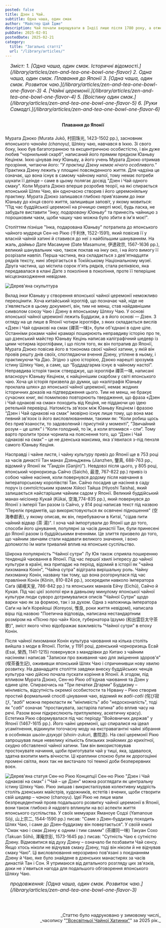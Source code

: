 ```yaml
---
posted: false
title: Дзен і Чай.
subtitle: Одна чаша, один смак
author: "Майстер Цай Їдже"
description: Чай почали вирощувати в Індії лише після 1780 року, а отже жодного зв'язку поміж чаєм і раннім Буддизмом у Індії не існувало. Як Дзен і чай виявилися настільки глибоко взаємопов'язаними, що стали "одним цілим"?
pubDate: 2025-02-01
postedDate: 2025-02-21
category: 
  title: "Загальні статті"
  url: "/library/articles/"
---
```



<section style="font-size: 1rem; font-style: italic; padding-left: 1rem; margin-bottom: 2rem;">
    Зміст:
    1. [Одна чаша, один смак. Історичні відомості.](/library/articles/zen-and-tea-one-bowl-one-flavor)
    2. Одна чаша, один смак. Плавання до Японії
    3. [Одна чаша, один смак. Розвиток чаю.](/library/articles/zen-and-tea-one-bowl-one-flavor-3)
    4. [Чайні церемонії.](/library/articles/zen-and-tea-one-bowl-one-flavor-4)
    5. [Воістину один смак.](/library/articles/zen-and-tea-one-bowl-one-flavor-5)
    6. [Руки Самадгі.](/library/articles/zen-and-tea-one-bowl-one-flavor-6)
</section>

<h4 style="text-align: center; margin-bottom: 1.5rem;">Плавання до Японії</h4>

Мурата Дзюко (Murata Jukō, 村田珠光, 1423-1502 рр.), засновник японського _чанойю (chanoyu)_, Шляху чаю, навчався в Іккю. Зі свого боку, Іккю був багатогранною та ексцентричною особистістю, і він дуже любив "чорнильний скарб", написаний його прямим предком Юаньву Кецінєм. Іккю цінував _інку_ Юаньву, а його учень Мурата Дзюко отримав прозріння, читаючи його: “_У практиці Дзену немає нічого особливого._” Практика Дзену лежить у площині повсякденного життя. Для чадзіна це означає, що вона існує в самому чайному напої, тому немає потреби шукати її деінде – саме в цьому полягає досвід "Дзен і Чай одного смаку". Коли Мурата Дзюко вперше розробив теорії, на які спирається японський Шлях Чаю, він одночасно створив і його церемоніяльну практику. Мурата Дзюко залишався глибоко прив'язаним до _інки_ Юаньву до кінця свого життя, залишивши заповіт, у якому мовиться: "Під час буддійської церемонії на річницю смерті моєї, будь ласка, не забудьте виставити "_Інку, подаровану Юаньву_" та принесіть чайницю з порошковим чаєм, щоби чашку чаю можна було збити в ім'я моє!".

Століттям пізніше "Інка, подарована Юаньву" потрапила до японського чайного мудреця Сен-но Рікю (千利休, 1522-1591), який повісив її у власній чайній хатині й ставився до неї з найбільшим шануванням. На жаль, _даймьо_ Дате Масамуне (Date Masamune, 伊達政宗, 1567-1636 рр.), великий шанувальник чаю, також поклав на інку око, і на його вимогу її розрізали навпіл. Перша частина, яка складається з дев'ятнадцяти рядків тексту, нині зберігається в Токійському Національному музеї. Друга частина, що містила сорок п'ять рядків, стала реліквією, яка передавалася в клані Дате з покоління в покоління, проте її теперішнє місцезнаходження невідоме.

<Image class="align-center" src={Image1} alt="Дерев'яна скульптура" />

Вклад _інки_ Юаньву у створення японської чайної церемонії неможливо переоцінити. Хоча китайський ієрогліф, що позначає чай, ніде не з'являється в цьому документі, він, тим не менш, став найдавнішим символом союзу Чаю і Дзену в японському Шляху Чаю. У основі японської чайної церемонії лежить Буддизм, а в його основі — Дзен. З огляду на це лише в Японії чотири ієрогліфи, з яких складається вислів «Дзен і Чай однакові на смак (禪茶一味)», були об'єднані в одне ціле. Останніми роками чайні крамарі поширюють неправдиву історію про те, що дзенський майстер Юаньву Кецінь написав каліграфічний шедевр із цими чотирма ієрогліфами, і що після того, як він потрапив до Японії, Мурата Дзюко повісив його в токонома своєї чайної хатини, у якій він провів решту днів своїх, споглядаючи вчення Дзену, утілене в ньому, і практикуючи Ча Дао. Згідно з цією історією, Дзюко нарешті зрозумів істину Шляху Чаю, а саме, що “Буддадгарма існує в чайному настої”. Неправдива історія також стверджує, що ієрогліфи 禪茶一味, написані власноруч Юаньву Кецінєм, є найціннішим скарбом у світі японського чаю. Хоча ця історія призвела до думки, що «каліграфія Юаньву проклала шлях» до японської чайної церемонії, немає жодних історичних доказів на підтвердження цього. Тим не менш, не бракує сучасних книг, які помилково повторюють твердження, що фраза «Дзен і Чай однакові на смак» походить від Кеціня, не піддаючи цю ідею ретельній перевірці. Натомість зв'язок між Юаньву Кецінєм і фразою “Дзен і Чай однакові на смак” імовірно існує лише тому, що вона має певний зв'язок із його висловлюваннями, такими як: “Коли робиш щось без прив'язаности, то задоволений і присутній у моменті”, “Звичайний розум – це шлях” і “Коли голодний, то їж, а коли втомився – спи”. Тому варто пролити трохи чорнила на пояснення того, що “Дзен і Чай однакові на смак” – це не дзенська максима, яка з'явилася з-під пензля самого Юаньву Кеціня.

Насправді і чайне листя, і чайну культуру привіз до Японії ще в 753 році за часів династії Тан манах Дзяньджень (Jianzhen, 鑒真, 688-763 рр., відомий у Японії як "Ґандзін (Ganjin)"). Невдовзі після цього, у 805 році, японський чорноризець Сайчо (Saichō, 最澄, 767-822 рр.) привіз із собою чайне насіння, коли повернувся додому після навчання в імператорському королівстві Тан. Сайчо посадив це насіння в саду поруч із синтоїстським храмом Хійосі Тайша (Hiyoshi Taisha), який залишається найстарішим чайним садом у Японії. Великий буддійський манах-місіонер Кукай (Kūkai, 空海,774-835 рр.), який повернувся до Японії з імперії Тан разом із Сайчо, у 814 році написав текст під назвою "Перелік предметів, що використовуються як освячені підношення" (空海奉獻表), у якому описав, як він, перебуваючи в Китаї, "сідав пити чайний відвар (茶 湯)". І хоча чай імпортували до Японії ще до того, способи його цінування, популярні за часів династії Тан, були принесені до Японії разом із буддійськими вченнями. Це злиття призвело до того, що чайним звичаям стали надавати великого значення, і воно допомогло їм мати тривалий вплив на японське суспільство.

Широка популярність "Чайної сутри" Лу Юя також сприяла поширенню тенденцій чаювання в Японії. Під час першої хвилі інтересу до чайної культури в країні, яка припадає на період, відомий в історії як "чайна лихоманка Конін", "Чайна сутра" відіграла вирішальну роль. Чайну лихоманку Конін, названу так тому, що вона розгорнулася під час правління Конін (Kōnin, 810-824 рр.), зосередили навколо імператора Саґа (嵯峨天皇, 786-842 рр.) та японських манахів Ейчу (Eichū), Сайчо й Кукая. Під час цієї золотої ери в давньому минулому японської чайної культури люди суворо дотримувалися описів "Чайної Сутри" щодо варки чаю як за формою, так і за духом. Одна з наложниць імператора Саґи на ім’я Корейоші (Koreyosi, 惟良, роки життя невідомі), написала вірш під назвою "Поетична відповідь, написана нестандартним розміром на «Пісню про чай» Косе, губернатора Ідзумо (和出雲巨太守茶歌)", зміст якого чітко відображає важливість "Чайної сутри" в епоху Конін.

Після чайної лихоманки Конін культура чаювання на кілька століть вийшла з моди в Японії. Потім, у 1191 році, дзенський чорноризець Есай (Esai, 榮西, 1141-1215) повернувся з мандрівки до Китаю з чайним насінням і написав "Записки про вживання чаю для зміцнення здоров'я" (喫茶養生記), ожививши японський Шлях Чаю і спричинивши нову хвилю розвитку. На дванадцяте століття завдяки внеску буддійських ченців культура чаю дійсно почала пускати коріння в Японії. А згодом, під впливом Мурата Дзюко, Сен-но Рікю об'єднав чаювання та Дзен у єдине ціле. Спираючись на "Три печатки Дгарми" Буддизму – мінливість, відсутність окремої особистости та Нірвану – Рікю створив простий формальний спосіб цінування чаю, відомий як _вабі-сабі_ (侘び寂び, "_вабі_" можна перекласти як "мінливість" або "недосконалість", тоді як "_сабі_" означає "простакувата, застаріла патина" або вплив часу на речі. Разом вони підкреслюють притлумлену, аскетичну красу). Естетика Рікю сформувалася під час періоду "Войовничих держав" у Японії (1467-1615 рр.). Його чайні церемонії, що спиралися на ідеал усамітнення, відкинули тогочасну моду на екстравагантні чайні зібрання в особняках _шьоін-дзукурі_ (shoin-zukuri, 書院造). На свої церемонії Рікю запрошував лише невелику кількість близьких знайомих до крихітної, скудно обставленої чайної хатини. Там він використовував простокувате начиння, щоби приготувати чай у тиші, яка, здавалося, здатна вхопити мить вічности. Ці краплини спокою були як дорогоцінні промені світла, яких так не вистачало тої темної доби безперервних воєн.

<Image class="float-left" src={Image2} alt="Дерев'яна статуя Сен-но Рікю" /> Концепції Сен-но Рікю "Дзен і Чай однакові на смак" і "Чай – це Дзен" можна розглядати як центральну істину Шляху Чаю. Рікю змішав і викристалізував колективну мудрість століть дзенських майстрів, художників, естетів і вчених, щоби створити свій шедевр – _чаною_ (chanoyu). Ідеї Рікю не лише мали безпрецедентний прояв подальшого розвитку чайної церемонії в Японії, вони також глибоко й надовго вплинули на всі аспекти життя японського суспільства. У своїх мемуарах Яманоуе Содзі (Yamanoue Sōji, 山上宗二, 1544-1590 рр.) писав: "Саме з Дзен-буддизму походить Шлях Чаю, і саме до Дзен-буддизму він повертається". У своїй книзі "Смак чаю і смак Дзену є одним і тим самим" (茶禪同一味) Такуан Сохо (Takuan Sōhō, 澤庵宗彭, 1573-1645 рр.) писав: "Сутність Чаю є сутністю Дзену. Відмовитися від духу Дзену – означало би позбавити Чай сенсу. Якщо хтось ніколи не відчував смаку Дзену, тоді він ніколи й не відчував смаку Чаю". Ці висловлювання нерозривно пов'язані з поєднанням Дзену й Чаю, яке було знайдене в дзенських манастирях за часів династій Тан і Сон. Я утримаюся від детального розгляду цих зв'язків, доки не з'явиться нагода для подальшого обговорення японського Шляху Чаю.

<section style="font-size: 1rem; font-style: italic; padding-left: 1rem; margin-bottom: 2rem;">
    продовження: [Одна чаша, один смак. Розвиток чаю.](/library/articles/zen-and-tea-one-bowl-one-flavor-3)
</section>

<p>&nbsp;</p>
<p align="right" style="font-size: 0.9rem;">_Статтю було надруковано у зимовому числі_<br />_часопису "<a href="http://www.globalteahut.org/" target="_blank" rel="noopener noreferrer">"Всесвітньої Чайної Хатинки"</a>" за 2025 рік._</p>